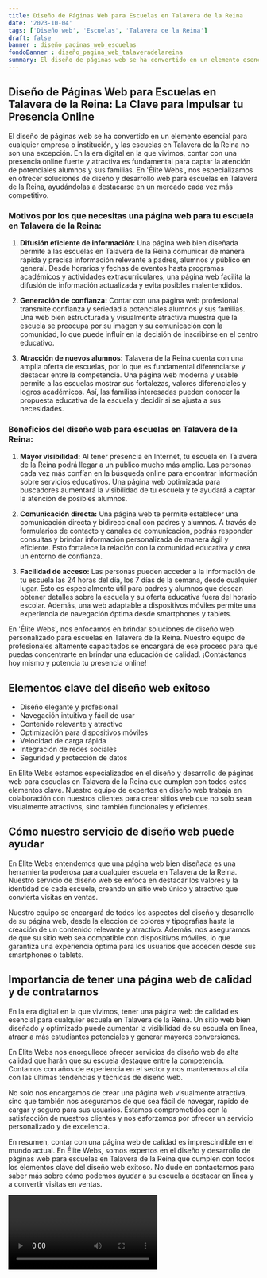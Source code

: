 ```yaml
---
title: Diseño de Páginas Web para Escuelas en Talavera de la Reina
date: '2023-10-04'
tags: ['Diseño web', 'Escuelas', 'Talavera de la Reina']
draft: false
banner : diseño_paginas_web_escuelas
fondoBanner : diseño_pagina_web_talaveradelareina
summary: El diseño de páginas web se ha convertido en un elemento esencial para cualquier empresa o institución, y las escuelas en Talavera de la Reina no son una excepción. En la era digital en la que vivimos, contar con una presencia online fuerte y atractiva es fundamental para captar la atención de potenciales alumnos y sus familias. En 'Élite Webs', nos especializamos en ofrecer soluciones de diseño y desarrollo web para escuelas en Talavera de la Reina, ayudándolas a destacarse en un mercado cada vez más competitivo.
---
```


## Diseño de Páginas Web para Escuelas en Talavera de la Reina: La Clave para Impulsar tu Presencia Online

El diseño de páginas web se ha convertido en un elemento esencial para cualquier empresa o institución, y las escuelas en Talavera de la Reina no son una excepción. En la era digital en la que vivimos, contar con una presencia online fuerte y atractiva es fundamental para captar la atención de potenciales alumnos y sus familias. En 'Élite Webs', nos especializamos en ofrecer soluciones de diseño y desarrollo web para escuelas en Talavera de la Reina, ayudándolas a destacarse en un mercado cada vez más competitivo.

### Motivos por los que necesitas una página web para tu escuela en Talavera de la Reina:

1. **Difusión eficiente de información:** Una página web bien diseñada permite a las escuelas en Talavera de la Reina comunicar de manera rápida y precisa información relevante a padres, alumnos y público en general. Desde horarios y fechas de eventos hasta programas académicos y actividades extracurriculares, una página web facilita la difusión de información actualizada y evita posibles malentendidos.

2. **Generación de confianza:** Contar con una página web profesional transmite confianza y seriedad a potenciales alumnos y sus familias. Una web bien estructurada y visualmente atractiva muestra que la escuela se preocupa por su imagen y su comunicación con la comunidad, lo que puede influir en la decisión de inscribirse en el centro educativo.

3. **Atracción de nuevos alumnos:** Talavera de la Reina cuenta con una amplia oferta de escuelas, por lo que es fundamental diferenciarse y destacar entre la competencia. Una página web moderna y usable permite a las escuelas mostrar sus fortalezas, valores diferenciales y logros académicos. Así, las familias interesadas pueden conocer la propuesta educativa de la escuela y decidir si se ajusta a sus necesidades.

### Beneficios del diseño web para escuelas en Talavera de la Reina:

1. **Mayor visibilidad:** Al tener presencia en Internet, tu escuela en Talavera de la Reina podrá llegar a un público mucho más amplio. Las personas cada vez más confían en la búsqueda online para encontrar información sobre servicios educativos. Una página web optimizada para buscadores aumentará la visibilidad de tu escuela y te ayudará a captar la atención de posibles alumnos.

2. **Comunicación directa:** Una página web te permite establecer una comunicación directa y bidireccional con padres y alumnos. A través de formularios de contacto y canales de comunicación, podrás responder consultas y brindar información personalizada de manera ágil y eficiente. Esto fortalece la relación con la comunidad educativa y crea un entorno de confianza.

3. **Facilidad de acceso:** Las personas pueden acceder a la información de tu escuela las 24 horas del día, los 7 días de la semana, desde cualquier lugar. Esto es especialmente útil para padres y alumnos que desean obtener detalles sobre la escuela y su oferta educativa fuera del horario escolar. Además, una web adaptable a dispositivos móviles permite una experiencia de navegación óptima desde smartphones y tablets.

En 'Élite Webs', nos enfocamos en brindar soluciones de diseño web personalizado para escuelas en Talavera de la Reina. Nuestro equipo de profesionales altamente capacitados se encargará de ese proceso para que puedas concentrarte en brindar una educación de calidad. ¡Contáctanos hoy mismo y potencia tu presencia online!

<GifSeo />

<Cta />

## Elementos clave del diseño web exitoso

- Diseño elegante y profesional
- Navegación intuitiva y fácil de usar
- Contenido relevante y atractivo
- Optimización para dispositivos móviles
- Velocidad de carga rápida
- Integración de redes sociales
- Seguridad y protección de datos

En Élite Webs estamos especializados en el diseño y desarrollo de páginas web para escuelas en Talavera de la Reina que cumplen con todos estos elementos clave. Nuestro equipo de expertos en diseño web trabaja en colaboración con nuestros clientes para crear sitios web que no solo sean visualmente atractivos, sino también funcionales y eficientes.

## Cómo nuestro servicio de diseño web puede ayudar

En Élite Webs entendemos que una página web bien diseñada es una herramienta poderosa para cualquier escuela en Talavera de la Reina. Nuestro servicio de diseño web se enfoca en destacar los valores y la identidad de cada escuela, creando un sitio web único y atractivo que convierta visitas en ventas.

Nuestro equipo se encargará de todos los aspectos del diseño y desarrollo de su página web, desde la elección de colores y tipografías hasta la creación de un contenido relevante y atractivo. Además, nos aseguramos de que su sitio web sea compatible con dispositivos móviles, lo que garantiza una experiencia óptima para los usuarios que acceden desde sus smartphones o tablets.

## Importancia de tener una página web de calidad y de contratarnos

En la era digital en la que vivimos, tener una página web de calidad es esencial para cualquier escuela en Talavera de la Reina. Un sitio web bien diseñado y optimizado puede aumentar la visibilidad de su escuela en línea, atraer a más estudiantes potenciales y generar mayores conversiones.

En Élite Webs nos enorgullece ofrecer servicios de diseño web de alta calidad que harán que su escuela destaque entre la competencia. Contamos con años de experiencia en el sector y nos mantenemos al día con las últimas tendencias y técnicas de diseño web.

No solo nos encargamos de crear una página web visualmente atractiva, sino que también nos aseguramos de que sea fácil de navegar, rápido de cargar y seguro para sus usuarios. Estamos comprometidos con la satisfacción de nuestros clientes y nos esforzamos por ofrecer un servicio personalizado y de excelencia.

En resumen, contar con una página web de calidad es imprescindible en el mundo actual. En Élite Webs, somos expertos en el diseño y desarrollo de páginas web para escuelas en Talavera de la Reina que cumplen con todos los elementos clave del diseño web exitoso. No dude en contactarnos para saber más sobre cómo podemos ayudar a su escuela a destacar en línea y a convertir visitas en ventas.

<Video />

<CtaBot job='Escuelas' city='Talavera de la Reina'/>

<Gmaps query='Talavera de la Reina+españa+maps' />